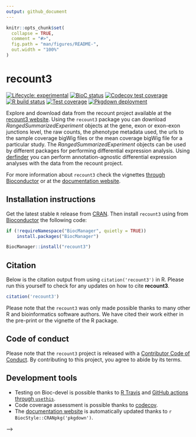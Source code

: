 ```yaml
---
output: github_document
---
```


<!-- README.md is generated from README.Rmd. Please edit that file -->

```r
knitr::opts_chunk$set(
  collapse = TRUE,
  comment = "#>",
  fig.path = "man/figures/README-",
  out.width = "100%"
)
```

# recount3

<!-- badges: start -->
[![Lifecycle: experimental](https://img.shields.io/badge/lifecycle-experimental-orange.svg)](https://www.tidyverse.org/lifecycle/#experimental)
[![BioC status](http://www.bioconductor.org/shields/build/release/bioc/recount3.svg)](https://bioconductor.org/checkResults/release/bioc-LATEST/recount3)
[![Codecov test coverage](https://codecov.io/gh/LieberInstitute/recount3/branch/master/graph/badge.svg)](https://codecov.io/gh/LieberInstitute/recount3?branch=master)
[![R build status](https://github.com/LieberInstitute/recount3/workflows/check-standard/badge.svg)](https://github.com/LieberInstitute/recount3/actions)
[![Test coverage](https://github.com/LieberInstitute/recount3/workflows/test-coverage/badge.svg)](https://github.com/LieberInstitute/recount3/actions)
[![Pkgdown deployment](https://github.com/LieberInstitute/recount3/workflows/pkgdown/badge.svg)](https://github.com/LieberInstitute/recount3/actions)
<!-- badges: end -->

Explore and download data from the recount project available at the [recount3 website](https://jhubiostatistics.shinyapps.io/recount3/). Using the `recount3` package you can download _RangedSummarizedExperiment_ objects at the gene, exon or exon-exon junctions level, the raw counts, the phenotype metadata used, the urls to the sample coverage bigWig files or the mean coverage bigWig file for a particular study. The _RangedSummarizedExperiment_ objects can be used by different packages for performing differential expression analysis. Using [derfinder](http://bioconductor.org/packages/derfinder) you can perform annotation-agnostic differential expression analyses with the data from the recount project. 

For more information about `recount3` check the vignettes [through Bioconductor](http://bioconductor.org/packages/recount3) or at the [documentation website](http://lieberinstitute.github.io/recount3).

## Installation instructions

Get the latest stable `R` release from [CRAN](http://cran.r-project.org/). Then install `recount3` using from [Bioconductor](http://bioconductor.org/) the following code:

```r
if (!requireNamespace("BiocManager", quietly = TRUE))
    install.packages("BiocManager")

BiocManager::install("recount3")
```

## Citation

Below is the citation output from using `citation('recount3')` in R. Please 
run this yourself to check for any updates on how to cite __recount3__.

```r
citation('recount3')
```

Please note that the `recount3` was only made possible thanks to many other R and bioinformatics software authors. We have cited their work either in the pre-print or the vignette of the R package.

## Code of conduct


Please note that the `recount3` project is released with a
  [Contributor Code of Conduct](CODE_OF_CONDUCT.md).
  By contributing to this project, you agree to abide by its terms.

## Development tools

* Testing on Bioc-devel is possible thanks to [R Travis](http://docs.travis-ci.com/user/languages/r/) and [GitHub actions through `usethis`](https://www.tidyverse.org/blog/2020/04/usethis-1-6-0/).
* Code coverage assessment is possible thanks to [codecov](https://codecov.io/gh).
* The [documentation website](http://lieberinstitute.github.io/recount3) is automatically updated thanks to `r BiocStyle::CRANpkg('pkgdown')`.

<!-- <a href="https://www.libd.org/"><img src="http://aejaffe.com/media/LIBD_logo.jpg" width="250px"></a> -->

<!-- <center><script type='text/javascript' id='clustrmaps' src='//cdn.clustrmaps.com/map_v2.js?cl=ffffff&w=300&t=n&d=FRs8oQ9HVpMg6QLJJKAExpF8seGfPVlH-YOnwqUE8Hg'></script></center> -->

<!-- <!-- Global site tag (gtag.js) - Google Analytics --> -->
<!-- <script async src="https://www.googletagmanager.com/gtag/js?id=UA-159132967-1"></script> -->
<!-- <script> -->
<!--   window.dataLayer = window.dataLayer || []; -->
<!--   function gtag(){dataLayer.push(arguments);} -->
<!--   gtag('js', new Date()); -->

<!--   gtag('config', 'UA-159132967-1'); -->
<!-- </script> -->

